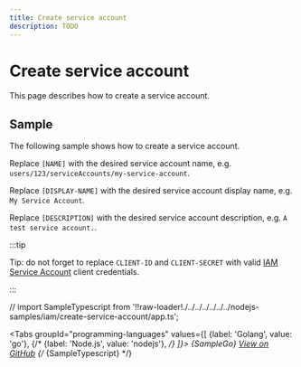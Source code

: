 ```yaml
---
title: Create service account
description: TODO
---
```


# Create service account

This page describes how to create a service account.

## Sample

The following sample shows how to create a service account.

Replace `[NAME]` with the desired service account name, e.g. `users/123/serviceAccounts/my-service-account`.

Replace `[DISPLAY-NAME]` with the desired service account display name, e.g. `My Service Account`.

Replace `[DESCRIPTION]` with the desired service account description, e.g. `A test service account.`.

:::tip

Tip: do not forget to replace `CLIENT-ID` and `CLIENT-SECRET` with valid [IAM Service Account](/authentication/service-accounts) client credentials.

:::

// import SampleTypescript from '!!raw-loader!./../../../../../../nodejs-samples/iam/create-service-account/app.ts';


<Tabs
  groupId="programming-languages"
  values={[
    {label: 'Golang', value: 'go'},
    {/* {label: 'Node.js', value: 'nodejs'}, */}
  ]}>
  <TabItem value="go">
    <CodeBlock language="go">
      {SampleGo}
    </CodeBlock>
    <a href="https://github.com/animeapis/golang-samples/blob/master/iam/create-service-account/main.go">View on GitHub</a>
  </TabItem>
  {/* <TabItem value="nodejs">
    <CodeBlock language="typescript">
      {SampleTypescript}
    </CodeBlock>
  </TabItem> */}
</Tabs>
